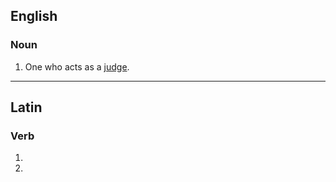 ==English==

===Noun===
{{en-noun}}

# One who acts as a [[judge]].

----

==Latin==

===Verb===
{{la-verb-form|jūdicātor}}

# {{inflection of|la|jūdicō||2|s|futr|pasv|impr}}
# {{inflection of|la|jūdicō||3|s|futr|pasv|impr}}